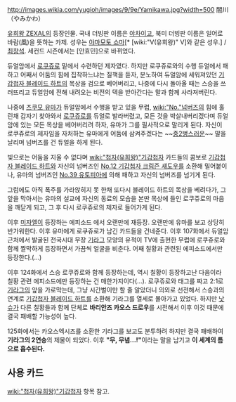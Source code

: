 http://images.wikia.com/yugioh/images/9/9e/Yamikawa.jpg?width=500
闇川（やみかわ）

[[유희왕 ZEXAL]]의 등장인물. 국내 더빙판 이름은 [[야차]]이고, 북미 더빙판 이름은 일어로 바람(風)을 뜻하는 카제. 성우는 [[야마모토 쇼마]][* [wiki:"V(유희왕)" V]와 같은 성우.] / [[최창석]]. 세컨드 시즌에서는 [안효민]으로 바뀌었다.

듀얼암에서 [[로쿠쥬로]] 밑에서 수련하던 제자였다. 하지만 로쿠쥬로와의 수행 듀얼에서 패하고 어째서 어둠의 힘에 집착하느냐는 질책을 듣자, 분노하여 듀얼암에 세워져있던 [[기갑첩자 블레이드 하트]]의 목상을 검으로 베어버리고, 나중에 다시 돌아올 때는 스승을 쓰러뜨리고 듀얼암에 전해 내려오는 비전의 덱을 받아간다는 말과 함께 사라져버린다.

나중에 [[츠쿠모 유마]]가 듀얼암에서 수행을 받고 있을 무렵, [[wiki:"No."넘버즈]]의 힘에 홀린채 갑자기 찾아와서 [[로쿠쥬로]]를 듀얼로 발라버렸고, 모든 것을 박살내버리겠다며 듀얼암에 있는 모든 목상을 베어버리려 하자, 유마가 그를 필사적으로 말리게 된다. 자신이 로쿠쥬로의 제자임을 자처하는 유마에게 어둠에 삼켜주겠다는 ~~[[중2병]]스러운~~ 말을 날리며 넘버즈를 건 듀얼을 하게 된다. 

빛으로는 어둠을 지울 수 없다며 [[wiki:"첩자(유희왕)"기갑첩자]] 카드들의 콤보로 [[기갑첩자 블레이드 하트]]와 자신의 넘버즈인 [[No.12 기갑첩자 크림즌 섀도우]]를 소환해 밀어붙이나, 유마의 넘버즈인 [[No.39 유토피아]]에 의해 패하고 자신의 넘버즈를 넘기게 된다. 

그럼에도 아직 폭주를 가라앉히지 못 한채 또다시 블레이드 하트의 목상을 베려다가, 그 앞을 막아서는 유마의 설교에 자신의 동료의 모습을 본딴 목상에 들인 로쿠쥬로의 마음을 깨닫게 되고, 그 후 다시 로쿠쥬로의 제자로 들어가게 된다.

이후 [[미자엘]]이 등장하는 에피소드 에서 오랜만에 재등장. 오랜만에 유마를 보고 상당히 반가워한다. 이후 유마에게 로쿠쥬로가 남긴 카드들을 건네준다. 이후 107화에서 듀얼암 근처에서 발굴된 전국시대 무장 [[기라그]] 모양의 유적이 TV에 출현한 무렵에 로쿠쥬로와 함께 짤막하게 등장하면서 가끔씩 얼굴을 비춘다. 어째 칠황과 관련된 에피소드에서만 등장한다.(...)

이후 124화에서 스승 로쿠쥬로와 함께 등장하는데, 역시 칠황이 등장하고난 다음이라 칠황 관련 에피소드에만 등장하는 건 매한가지이다(...). 로쿠쥬로와 태그를 짜고 2:1로 [[기라그]]의 앞을 가로막는데, 그냥 시간벌이만 할 줄 알았더니 의외로 선전해서 스승과의 연계로 [[기갑첩자 블레이드 하트]]를 소환해 기라그를 열세로 몰아가고 있었다. 하지만 [[낫슈]]가 다른 칠황들과 함께 단체로 '''바리안즈 카오스 드로우'''를 시전해서 이후 이것 때문에 결국 패배할 가능성이 높다.

125화에서는 카오스엑시즈를 소환한 기라그를 보고도 분투하려 하지만 결국 패배하여 '''기라그의 2연승'''의 제물이 되었다. 이후 '''"무, 무념...!"'''이라는 말을 남기고 '''이 세계의 틈으로 흡수된다.'''

== 사용 카드 ==
[[wiki:"첩자(유희왕)"기갑첩자]] 항목 참고.  

